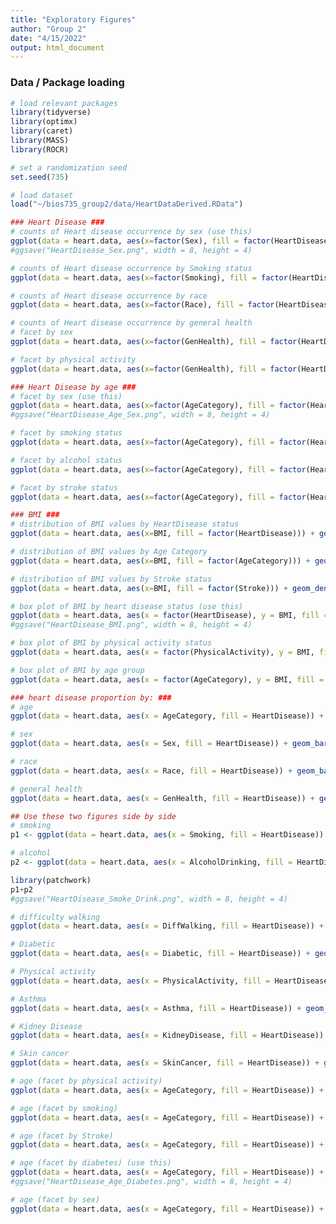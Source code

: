 ```yaml
---
title: "Exploratory Figures"
author: "Group 2"
date: "4/15/2022"
output: html_document
---
```


### Data / Package loading

```r
# load relevant packages
library(tidyverse)
library(optimx)
library(caret)
library(MASS)
library(ROCR)

# set a randomization seed
set.seed(735)

# load dataset
load("~/bios735_group2/data/HeartDataDerived.RData")
```

```r
### Heart Disease ###
# counts of Heart disease occurrence by sex (use this)
ggplot(data = heart.data, aes(x=factor(Sex), fill = factor(HeartDisease))) + theme_classic() + labs(title = "Heart disease counts by sex", x = "Sex", y = "Number of subjects", fill = "Heart Disease")  + scale_fill_discrete(labels = c("No Heart Disease", "Heart Disease")) + geom_bar(position = "fill") + labs(y = "Proportion")
#ggsave("HeartDisease_Sex.png", width = 8, height = 4)

# counts of Heart disease occurrence by Smoking status
ggplot(data = heart.data, aes(x=factor(Smoking), fill = factor(HeartDisease))) + geom_bar(position = "dodge") + theme_classic() + labs(title = "Heart disease counts by smoking status", x = "Smoking Status", y = "Number of subjects", fill = "Heart Disease")  + scale_fill_discrete(labels = c("No Heart Disease", "Heart Disease"))

# counts of Heart disease occurrence by race
ggplot(data = heart.data, aes(x=factor(Race), fill = factor(HeartDisease))) + geom_bar(position = "dodge") + theme_classic() + labs(title = "Heart disease counts by race", x = "race", y = "Number of subjects", fill = "Heart Disease")  + scale_fill_discrete(labels = c("No Heart Disease", "Heart Disease")) + scale_x_discrete(guide = guide_axis(angle = 45))

# counts of Heart disease occurrence by general health
# facet by sex
ggplot(data = heart.data, aes(x=factor(GenHealth), fill = factor(HeartDisease))) + geom_bar(position = "dodge") + theme_classic() + labs(title = "Heart disease counts by general health category", x = "General Health Category", y = "Number of subjects", fill = "Heart Disease")  + scale_fill_discrete(labels = c("No Heart Disease", "Heart Disease")) + scale_x_discrete(guide = guide_axis(angle = 45)) + scale_x_discrete(labels = c("Poor", "Fair", "Good", "Very good", "Excellent")) + facet_wrap(~Sex) + coord_flip()

# facet by physical activity
ggplot(data = heart.data, aes(x=factor(GenHealth), fill = factor(HeartDisease))) + geom_bar(position = "dodge") + theme_classic() + labs(title = "Heart disease counts by general health category (facet by physical activity)", x = "General Health Category", y = "Number of subjects", fill = "Heart Disease")  + scale_fill_discrete(labels = c("No Heart Disease", "Heart Disease")) + scale_x_discrete(guide = guide_axis(angle = 45)) + scale_x_discrete(labels = c("Poor", "Fair", "Good", "Very good", "Excellent")) + facet_wrap(~PhysicalActivity) + coord_flip()
```

```r
### Heart Disease by age ###
# facet by sex (use this)
ggplot(data = heart.data, aes(x=factor(AgeCategory), fill = factor(HeartDisease))) + geom_bar(position = "fill") + theme_classic() + labs(title = "Heart disease counts by age group", x = "age group", y = "Number of subjects", fill = "Heart Disease")  + scale_fill_discrete(labels = c("No Heart Disease", "Heart Disease")) + scale_x_discrete(guide = guide_axis(angle = 45)) + facet_wrap(~Sex) + coord_flip() + labs(y = "Proportion")
#ggsave("HeartDisease_Age_Sex.png", width = 8, height = 4)

# facet by smoking status
ggplot(data = heart.data, aes(x=factor(AgeCategory), fill = factor(HeartDisease))) + geom_bar(position = "dodge") + theme_classic() + labs(title = "Heart disease counts by age group", x = "age group", y = "Number of subjects", fill = "Heart Disease")  + scale_fill_discrete(labels = c("No Heart Disease", "Heart Disease")) + facet_wrap(~Smoking) + coord_flip()

# facet by alcohol status
ggplot(data = heart.data, aes(x=factor(AgeCategory), fill = factor(HeartDisease))) + geom_bar(position = "dodge") + theme_classic() + labs(title = "Heart disease counts by age group", x = "age group", y = "Number of subjects", fill = "Heart Disease")  + scale_fill_discrete(labels = c("No Heart Disease", "Heart Disease")) + facet_wrap(~AlcoholDrinking) + coord_flip()

# facet by stroke status
ggplot(data = heart.data, aes(x=factor(AgeCategory), fill = factor(HeartDisease))) + geom_bar(position = "dodge") + theme_classic() + labs(title = "Heart disease counts by age group", x = "age group", y = "Number of subjects", fill = "Heart Disease")  + scale_fill_discrete(labels = c("No Heart Disease", "Heart Disease")) + facet_wrap(~Stroke) + coord_flip()
```

```r
### BMI ###
# distribution of BMI values by HeartDisease status
ggplot(data = heart.data, aes(x=BMI, fill = factor(HeartDisease))) + geom_density(alpha = 0.75) + theme_classic() + labs(title = "Distribution of BMI by Heart Disease Status", fill = "Heart Disease")

# distribution of BMI values by Age Category
ggplot(data = heart.data, aes(x=BMI, fill = factor(AgeCategory))) + geom_density(alpha = 0.75) + theme_classic() + labs(title = "Distribution of BMI by Age Category", fill = "Age Category")

# distribution of BMI values by Stroke status
ggplot(data = heart.data, aes(x=BMI, fill = factor(Stroke))) + geom_density(alpha = 0.75) + theme_classic() + labs(title = "Distribution of BMI by Stroke Status", fill = "Stroke")

# box plot of BMI by heart disease status (use this)
ggplot(data = heart.data, aes(x = factor(HeartDisease), y = BMI, fill = factor(HeartDisease))) + geom_boxplot() + theme_classic() + labs(title = "Distribution of BMI by Heart Disease Status", x = "Heart Disease Status", fill = "Heart Disease")
#ggsave("HeartDisease_BMI.png", width = 8, height = 4)

# box plot of BMI by physical activity status
ggplot(data = heart.data, aes(x = factor(PhysicalActivity), y = BMI, fill = factor(PhysicalActivity))) + geom_boxplot() + theme_classic() + labs(title = "Distribution of BMI by Physical Activity Status", x = "Physical Activity Status", fill = "Physical Activity")

# box plot of BMI by age group
ggplot(data = heart.data, aes(x = factor(AgeCategory), y = BMI, fill = factor(AgeCategory))) + geom_boxplot() + theme_classic() + labs(title = "Distribution of BMI by Age Category", x = "Age Category", fill = "Age Category") + scale_x_discrete(guide = guide_axis(angle = 45))
```

```r
### heart disease proportion by: ###
# age
ggplot(data = heart.data, aes(x = AgeCategory, fill = HeartDisease)) + geom_bar(position = "fill") + labs(y = "Proportion") + scale_x_discrete(guide = guide_axis(angle = 45)) + theme_classic()

# sex
ggplot(data = heart.data, aes(x = Sex, fill = HeartDisease)) + geom_bar(position = "fill") + labs(y = "Proportion") + scale_x_discrete(guide = guide_axis(angle = 45)) + theme_classic()

# race
ggplot(data = heart.data, aes(x = Race, fill = HeartDisease)) + geom_bar(position = "fill") + labs(y = "Proportion") + scale_x_discrete(guide = guide_axis(angle = 45)) + theme_classic()

# general health
ggplot(data = heart.data, aes(x = GenHealth, fill = HeartDisease)) + geom_bar(position = "fill") + labs(y = "Proportion") + scale_x_discrete(guide = guide_axis(angle = 45)) + theme_classic() + scale_x_discrete(labels = c("Poor", "Fair", "Good", "Very good", "Excellent"))

## Use these two figures side by side
# smoking
p1 <- ggplot(data = heart.data, aes(x = Smoking, fill = HeartDisease)) + geom_bar(position = "fill") + labs(y = "Proportion") + scale_x_discrete(guide = guide_axis(angle = 45)) + theme_classic()

# alcohol
p2 <- ggplot(data = heart.data, aes(x = AlcoholDrinking, fill = HeartDisease)) + geom_bar(position = "fill") + labs(y = "Proportion") + scale_x_discrete(guide = guide_axis(angle = 45)) + theme_classic()

library(patchwork)
p1+p2
#ggsave("HeartDisease_Smoke_Drink.png", width = 8, height = 4)

# difficulty walking
ggplot(data = heart.data, aes(x = DiffWalking, fill = HeartDisease)) + geom_bar(position = "fill") + labs(y = "Proportion") + scale_x_discrete(guide = guide_axis(angle = 45)) + theme_classic()

# Diabetic
ggplot(data = heart.data, aes(x = Diabetic, fill = HeartDisease)) + geom_bar(position = "fill") + labs(y = "Proportion") + scale_x_discrete(guide = guide_axis(angle = 45)) + theme_classic()

# Physical activity
ggplot(data = heart.data, aes(x = PhysicalActivity, fill = HeartDisease)) + geom_bar(position = "fill") + labs(y = "Proportion") + scale_x_discrete(guide = guide_axis(angle = 45)) + theme_classic()

# Asthma
ggplot(data = heart.data, aes(x = Asthma, fill = HeartDisease)) + geom_bar(position = "fill") + labs(y = "Proportion") + scale_x_discrete(guide = guide_axis(angle = 45)) + theme_classic()

# Kidney Disease
ggplot(data = heart.data, aes(x = KidneyDisease, fill = HeartDisease)) + geom_bar(position = "fill") + labs(y = "Proportion") + scale_x_discrete(guide = guide_axis(angle = 45)) + theme_classic()

# Skin cancer
ggplot(data = heart.data, aes(x = SkinCancer, fill = HeartDisease)) + geom_bar(position = "fill") + labs(y = "Proportion") + scale_x_discrete(guide = guide_axis(angle = 45)) + theme_classic()

# age (facet by physical activity)
ggplot(data = heart.data, aes(x = AgeCategory, fill = HeartDisease)) + geom_bar(position = "fill") + labs(y = "Proportion") + scale_x_discrete(guide = guide_axis(angle = 45)) + theme_classic() + facet_wrap(~PhysicalActivity)

# age (facet by smoking)
ggplot(data = heart.data, aes(x = AgeCategory, fill = HeartDisease)) + geom_bar(position = "fill") + labs(y = "Proportion") + scale_x_discrete(guide = guide_axis(angle = 45)) + theme_classic() + facet_wrap(~Smoking)

# age (facet by Stroke)
ggplot(data = heart.data, aes(x = AgeCategory, fill = HeartDisease)) + geom_bar(position = "fill") + labs(y = "Proportion") + scale_x_discrete(guide = guide_axis(angle = 45)) + theme_classic() + facet_wrap(~Stroke)

# age (facet by diabetes) (use this)
ggplot(data = heart.data, aes(x = AgeCategory, fill = HeartDisease)) + geom_bar(position = "fill") + labs(y = "Proportion") + scale_x_discrete(guide = guide_axis(angle = 45)) + theme_classic() + facet_wrap(~Diabetic) + labs(title = "Heart disease by age and diabetes status", x = "Age Category", fill = "Heart Disease")
#ggsave("HeartDisease_Age_Diabetes.png", width = 8, height = 4)

# age (facet by sex)
ggplot(data = heart.data, aes(x = AgeCategory, fill = HeartDisease)) + geom_bar(position = "fill") + labs(y = "Proportion") + scale_x_discrete(guide = guide_axis(angle = 45)) + theme_classic() + facet_wrap(~Sex)
```

